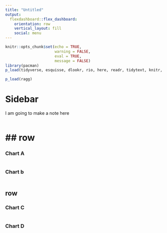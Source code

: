 ```yaml
---
title: "Untitled"
output: 
  flexdashboard::flex_dashboard:
    orientation: row
    vertical_layout: fill
    social: menu
---
```


```r
knitr::opts_chunk$set(echo = TRUE,
                      warning = FALSE,
                      eval = TRUE,
                      message = FALSE)
library(pacman)
p_load(tidyverse, esquisse, dlookr, rio, here, readr, tidytext, knitr, janitor, expss, hrbrthemes, flextable, labelled, sjlabelled, colorblindr, forcats, treemap, flexdashboard)

p_load(ragg)
```

Sidebar {.sidebar}
======================================================================

I am going to make a note here

```r

```


## row {data-height="10"}
======================================================================

### Chart A

```r



```

### Chart b

```r


```

## row {data-height="10"}

### Chart C

```r

```

### Chart D

```r

```
